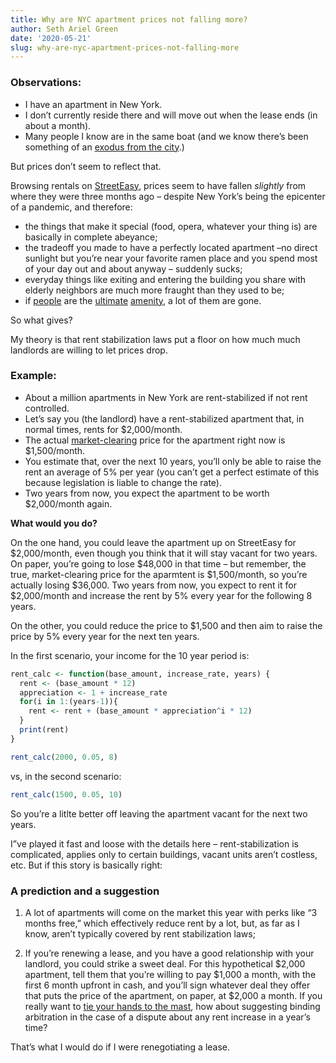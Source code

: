 ```yaml
---
title: Why are NYC apartment prices not falling more?
author: Seth Ariel Green
date: '2020-05-21'
slug: why-are-nyc-apartment-prices-not-falling-more
---
```


### Observations:

* I have an apartment in New York. 
* I don't currently reside there and will move out when the lease ends (in about a month).
* Many people I know are in the same boat (and we know there's been something of an [exodus from the city](https://www.nytimes.com/interactive/2020/05/16/nyregion/nyc-coronavirus-moving-leaving.html).)

But prices don't seem to reflect that.

Browsing rentals on [StreetEasy](https://streeteasy.com/for-rent/nyc), prices seem to have fallen _slightly_ from where they were three months ago -- despite New York's being the epicenter of a pandemic, and therefore:

* the things that make it special (food, opera, whatever your thing is) are basically in complete abeyance;
* the tradeoff you made to have a perfectly located apartment --no direct sunlight but you're near your favorite ramen place and you spend most of your day out and about anyway -- suddenly sucks;
* everyday things like exiting and entering the building you share with elderly neighbors are much more fraught than they used to be;
* if [people](http://www.arnoldkling.com/blog/city-inhabitants-as-amenities/) are the [ultimate](http://www.arnoldkling.com/blog/the-coordination-problem-and-winner-cities/) [amenity](http://www.arnoldkling.com/blog/expensive-cities-and-labor-immobility/), a lot of them are gone.

So what gives?

My theory is that rent stabilization laws put a floor on how much much landlords are willing to let prices drop.

### Example:

* About a million apartments in New York are rent-stabilized if not rent controlled. 
* Let's say you (the landlord) have a rent-stabilized apartment that, in normal times, rents for \$2,000/month.
* The actual [market-clearing](https://en.wikipedia.org/wiki/Market_clearing) price for the apartment right now is \$1,500/month.
* You estimate that, over the next 10 years, you'll only be able to raise the rent an average of 5% per year (you can't get a perfect estimate of this because legislation is liable to change the rate).
* Two years from now, you expect the apartment to be worth $2,000/month again.

**What would you do?**

On the one hand, you could leave the apartment up on StreetEasy for \$2,000/month, even though you think that it will stay vacant for two years. On paper, you're going to lose \$48,000 in that time -- but remember, the true, market-clearing price for the aparmtent is $1,500/month, so you're actually losing \$36,000. Two years from now, you expect to rent it for \$2,000/month and increase the rent by 5% every year for the following 8 years.

On the other, you could reduce the price to $1,500 and then aim to raise the price by 5% every year for the next ten years. 

In the first scenario, your income for the 10 year period is:
```r
rent_calc <- function(base_amount, increase_rate, years) {
  rent <- (base_amount * 12)
  appreciation <- 1 + increase_rate
  for(i in 1:(years-1)){
    rent <- rent + (base_amount * appreciation^i * 12)
  }
  print(rent)
}

rent_calc(2000, 0.05, 8)
```
vs, in the second scenario:

```r
rent_calc(1500, 0.05, 10)
```

So you're a litlte better off leaving the apartment vacant for the next two years.

I"ve played it fast and loose with the details here -- rent-stabilization is complicated, applies only to certain buildings, vacant units aren't costless, etc. But if this story is basically right:

### A prediction and a suggestion

1) A lot of apartments will come on the market this year with perks like "3 months free," which effectively reduce rent by a lot, but, as far as I know, aren't typically covered by rent stabilization laws;

2) If you're renewing a lease, and you have a good relationship with your landlord, you could strike a sweet deal. For this hypothetical \$2,000 apartment, tell them that you're willing to pay \$1,000 a month, with the first 6 month upfront in cash, and you'll sign whatever deal they offer that puts the price of the apartment, on paper, at \$2,000 a month. If you really want to [tie your hands to the mast](https://spectacledavenger.blogspot.com/2010/08/jon-elster-ulysses-and-sirens.html), how about suggesting binding arbitration in the case of a dispute about any rent increase in a year's time?

That's what I would do if I were renegotiating a lease.
